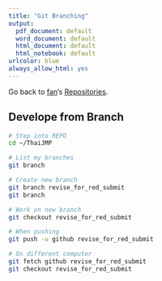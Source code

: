 ```yaml
---
title: "Git Branching"
output:
  pdf_document: default
  word_document: default
  html_document: default
  html_notebook: default
urlcolor: blue
always_allow_html: yes
---
```


Go back to [fan](http://fanwangecon.github.io/)'s [Repositories](https://github.com/FanWangEcon).

## Develope from Branch

```bash
# Step into REPO
cd ~/ThaiJMP

# List my branches
git branch

# Create new branch
git branch revise_for_red_submit
git branch

# Work on new branch
git checkout revise_for_red_submit

# When pushing
git push -u github revise_for_red_submit

# On different computer
git fetch github revise_for_red_submit
git checkout revise_for_red_submit
```
